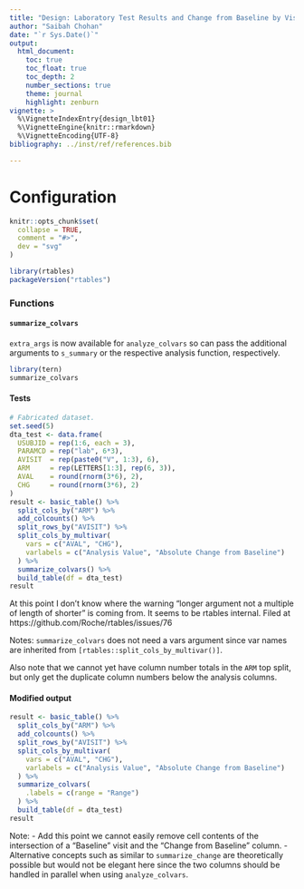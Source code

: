 ```yaml
---
title: "Design: Laboratory Test Results and Change from Baseline by Visit (LBT01)"
author: "Saibah Chohan"
date: "`r Sys.Date()`"
output:
  html_document:
    toc: true
    toc_float: true
    toc_depth: 2
    number_sections: true
    theme: journal
    highlight: zenburn
vignette: >
  %\VignetteIndexEntry{design_lbt01}
  %\VignetteEngine{knitr::rmarkdown}
  %\VignetteEncoding{UTF-8}
bibliography: ../inst/ref/references.bib

---
```

Configuration
=============

```r
knitr::opts_chunk$set(
  collapse = TRUE,
  comment = "#>",
  dev = "svg"
)
```

```r
library(rtables)
packageVersion("rtables")
```

### Functions 

#### `summarize_colvars`

`extra_args` is now available for `analyze_colvars` so can pass the additional arguments
to `s_summary` or the respective analysis function, respectively.

```r
library(tern)
summarize_colvars

```


#### Tests

```r
# Fabricated dataset.
set.seed(5)
dta_test <- data.frame(
  USUBJID = rep(1:6, each = 3),
  PARAMCD = rep("lab", 6*3),
  AVISIT  = rep(paste0("V", 1:3), 6),
  ARM     = rep(LETTERS[1:3], rep(6, 3)),
  AVAL    = round(rnorm(3*6), 2),
  CHG     = round(rnorm(3*6), 2)
)
result <- basic_table() %>% 
  split_cols_by("ARM") %>%
  add_colcounts() %>%
  split_rows_by("AVISIT") %>% 
  split_cols_by_multivar(
    vars = c("AVAL", "CHG"),
    varlabels = c("Analysis Value", "Absolute Change from Baseline")
  ) %>% 
  summarize_colvars() %>% 
  build_table(df = dta_test)
result
```

At this point I don't know where the warning "longer argument not a multiple of length of shorter"
is coming from. It seems to be rtables internal. Filed at https://github.com/Roche/rtables/issues/76 

Notes: `summarize_colvars` does not need a vars argument since var names are inherited from `[rtables::split_cols_by_multivar()]`. 

Also note that we cannot yet have column number totals in the `ARM` top split, but only get the duplicate 
column numbers below the analysis columns.

#### Modified output

```r
result <- basic_table() %>% 
  split_cols_by("ARM") %>%
  add_colcounts() %>%
  split_rows_by("AVISIT") %>% 
  split_cols_by_multivar(
    vars = c("AVAL", "CHG"),
    varlabels = c("Analysis Value", "Absolute Change from Baseline")
  ) %>% 
  summarize_colvars(
    .labels = c(range = "Range")
  ) %>% 
  build_table(df = dta_test)
result
```

Note:
- Add this point we cannot easily remove cell contents of the intersection of a "Baseline" visit 
  and the "Change from Baseline" column. 
- Alternative concepts such as similar to `summarize_change` are theoretically possible but 
  would not be elegant here since the two columns should be handled in parallel when using
  `analyze_colvars`.
